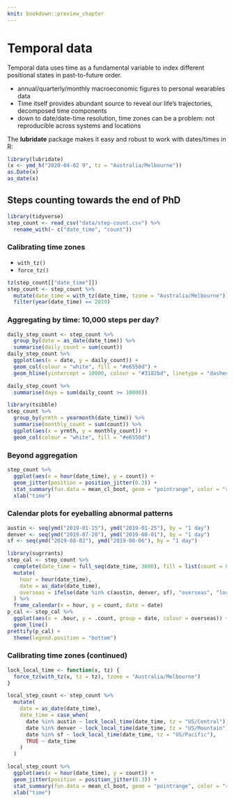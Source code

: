 ```yaml
---
knit: bookdown::preview_chapter
---
```


# Temporal data

Temporal data uses time as a fundamental variable to index different positional states in past-to-future order.

* annual/quarterly/monthly macroeconomic figures to personal wearables data
* Time itself provides abundant source to reveal our life's trajectories, decomposed time components
* down to date/date-time resolution, time zones can be a problem: not reproducible across systems and locations

The **lubridate** package makes it easy and robust to work with dates/times in R:

```r
library(lubridate)
(x <- ymd_h("2020-04-02 9", tz = "Australia/Melbourne"))
as.Date(x)
as_date(x)
```

## Steps counting towards the end of PhD

```r
library(tidyverse)
step_count <- read_csv("data/step-count.csv") %>% 
  rename_with(~ c("date_time", "count"))
```

### Calibrating time zones

* `with_tz()`
* `force_tz()`

```r
tz(step_count[["date_time"]])
step_count <- step_count %>% 
  mutate(date_time = with_tz(date_time, tzone = "Australia/Melbourne")) %>% 
  filter(year(date_time) == 2019)
```

### Aggregating by time: 10,000 steps per day?

```r
daily_step_count <- step_count %>% 
  group_by(date = as_date(date_time)) %>% 
  summarise(daily_count = sum(count))
daily_step_count %>% 
  ggplot(aes(x = date, y = daily_count)) +
  geom_col(colour = "white", fill = "#e6550d") +
  geom_hline(yintercept = 10000, colour = "#3182bd", linetype = "dashed")
```

```r
daily_step_count %>% 
  summarise(days = sum(daily_count >= 10000))
```

```r
library(tsibble)
step_count %>% 
  group_by(yrmth = yearmonth(date_time)) %>% 
  summarise(monthly_count = sum(count)) %>% 
  ggplot(aes(x = yrmth, y = monthly_count)) +
  geom_col(colour = "white", fill = "#e6550d")
```

### Beyond aggregation

```r
step_count %>% 
  ggplot(aes(x = hour(date_time), y = count)) +
  geom_jitter(position = position_jitter(0.3)) +
  stat_summary(fun.data = mean_cl_boot, geom = "pointrange", color = "red") +
  xlab("time")
```

### Calendar plots for eyeballing abnormal patterns

```r
austin <- seq(ymd("2019-01-15"), ymd("2019-01-25"), by = "1 day")
denver <- seq(ymd("2019-07-28"), ymd("2019-08-01"), by = "1 day")
sf <- seq(ymd("2019-08-02"), ymd("2019-08-06"), by = "1 day")

library(sugrrants)
step_cal <- step_count %>% 
  complete(date_time = full_seq(date_time, 3600), fill = list(count = 0)) %>% 
  mutate(
    hour = hour(date_time), 
    date = as_date(date_time),
    overseas = ifelse(date %in% c(austin, denver, sf), "overseas", "local")
  ) %>% 
  frame_calendar(x = hour, y = count, date = date)
p_cal <- step_cal %>% 
  ggplot(aes(x = .hour, y = .count, group = date, colour = overseas)) +
  geom_line()
prettify(p_cal) +
  theme(legend.position = "bottom")
```

### Calibrating time zones (continued)

```r
lock_local_time <- function(x, tz) {
  force_tz(with_tz(x, tz = tz), tzone = "Australia/Melbourne")
}

local_step_count <- step_count %>% 
  mutate(
    date = as_date(date_time),
    date_time = case_when(
      date %in% austin ~ lock_local_time(date_time, tz = "US/Central"),
      date %in% denver ~ lock_local_time(date_time, tz = "US/Mountain"),
      date %in% sf ~ lock_local_time(date_time, tz = "US/Pacific"),
      TRUE ~ date_time
    )
  )

local_step_count %>% 
  ggplot(aes(x = hour(date_time), y = count)) +
  geom_jitter(position = position_jitter(0.3)) +
  stat_summary(fun.data = mean_cl_boot, geom = "pointrange", color = "red") +
  xlab("time")
```

<!--

## Overview

- Working with dates
- Building up data plots

## Working with dates

There are numerous challenges of working with date variables

+ The conventional order of day, month, year is different across location
+ Years do not have the same number of days? 
+ Months have differing numbers of days.
+ Not every minute has 60 seconds
+ Times are local, for us. Where are you?
+ What day of the week is it? Day of the month? Week in the year?
+ Years start on different days, Monday, Sunday, ...
+ Months could be numbers or names. Days could be numbers of names. Each has abbreviations. 
+ Time can be relative. How many days until we go on holidays?

The `lubridate` package makes is easier to work with date/time classes. It helps parse the values, create new variables based on components like month, day, year, and do algebra on time.

![](images/lubridate.jpg)

### Parsing dates with time zones

```r
library(lubridate)
library(tidyverse)
ymd("20180810")
ymd("2018-08-10")
ymd("2018/08/10")
mdy("10/15/2018")
dmy("10/08/2018")
```

If you add a time zone, what changes?

```r
ymd("2018-08-10", tz = "Australia/Melbourne")
```

What happens if you try to specify the timezone with `AEST`?

`ymd("2018-08-10", tz = "AEST")`

```r
ymd("2018-08-10", tz = "Africa/Abidjan")
ymd("2018-08-10", tz = "America/Anchorage")
ymd("2018-08-10", tz = "America/Los_Angeles")
```

A list of acceptable time zones can be found at https://en.wikipedia.org/wiki/List_of_tz_database_time_zones

Time zones may make more sense with functions like:

```r
today()
today(tz = "America/Los_Angeles")
now()
now(tz = "America/Los_Angeles")
```

### Parsing date with times

```r
ymd_hms("2018-08-10 10:05:30", tz = "Australia/Melbourne")
ymd_hms("2018-08-10 10:05:30", tz = "America/Los_Angeles")
```

### Extracting temporal elements

Very often we want to know what day of the week it is, because trends and patterns in data can be quite different depending on whether it is a week day or weekend, or simply day (like a market day could be Wednesday). There are various ways to specify day of the week, as a number (this can be confusing, which is 1, Sunday, Monday or even Saturday) or text, or abbreviated text. When we talk with people we would like to use the day name, but operating on days might be useful to have it represented as a number. 

```r
wday("2018-08-10")
wday("2018-08-10", label = TRUE)
wday("2018-08-10", label = TRUE, abbr = FALSE)
wday("2018-08-10", label = TRUE, week_start = 1)
```

Similarly, we can extract what month the day is in.

```r
month("2018-08-10")
month("2018-08-10", label = TRUE)
month("2018-08-10", label = TRUE, abbr = FALSE)
```

Fiscally, it can be useful to know what quarter the day is in.

```r
quarter("2018-08-10")
semester("2018-08-10")
```

Similarly, we can select days within a year. 

```r
yday("2018-08-10")
```

## Example: pedestrian sensor

![](images/sensors.png)

The [Melbourne pedestrian sensor portal](http://www.pedestrian.melbourne.vic.gov.au/) contains hourly counts of people walking around the city. We will extract all of the records for 2017 for the sensor at Melbourne Central, use the lubridate functions to extract different temporal components, to study the pedestrian patterns at this location. 

```r
library(rwalkr)
ped <- run_melb(year=2017, sensor="Melbourne Central")
save(ped, file="data/ped.rda")
```


```r
load("data/ped.rda")
ped
```


It could be useful to think about the data structure.

![](images/Time.png)

- The basic time unit is hour of the day. 
- Date can be decomposed into 
    - month
    - week day vs weekend
    - week of the year
    - day of the month
    - holiday or work day

Create variables with these different temporal components. 

```r
ped <- ped %>%
  mutate(month = month(Date, label = TRUE, abbr = TRUE), 
         wday = wday(Date, label=TRUE, abbr=TRUE,
                     week_start=1))
```

### Make some plots

```r
ped %>% ggplot(aes(x=month, y=Count)) + geom_col()
```

How would you describe the pattern?

- January has a very low count relative to the other months. Something can't be right with this number, because it is much lower than expected.
- The remaining months have roughly the same counts.

```r
ped %>% ggplot(aes(x=wday, y=Count)) + geom_col()
```

How would you describe the pattern?

- Friday and Saturday tend to have a few more people walking around than other days.

### What might be wrong with these interpretations?

There might be a different number of days of the week over the year, simply summing the counts might lead to a misinterpretation of pedestrian patterns. Similarly months have different numbers of days.

### To think about

Brainstorm with your table a solution, to answer these questions:

1. Are pedestrian counts different depending on the month?
2. Are pedestrian counts different depending on the day of the week?

```r
ped_day <- ped %>% group_by(Date) %>%
  summarise(dayCount=sum(Count, na.rm=TRUE))
ped_wday <- ped_day %>% 
  mutate(wday = wday(Date, label=TRUE, abbr=TRUE, week_start=1)) %>%
  group_by(wday) %>%
    summarise(m=mean(dayCount, na.rm=TRUE), s=sd(dayCount, na.rm=TRUE))
ggplot(ped_wday) + geom_errorbar(aes(x=wday, ymin=m-s, ymax=m+s)) + 
  ylim(c(0, 45000)) + 
  ylab("Average number of predestrians") + 
  xlab("Day of week")
```

### Beyond aggregation

Side-by-side boxplots show the distribution of counts over different temporal elements.

#### Hour of the day

```r
ped %>% ggplot(aes(x=as.factor(Time), y=Count)) + geom_boxplot()
```

#### Day of the week

```r
ped %>% ggplot(aes(x=wday, y=Count)) + geom_boxplot()
```

#### Month

```r
ped %>% ggplot(aes(x=month, y=Count)) + geom_boxplot()
```

### Incorporating time

Use a line plot to indicate consecutive hours of the day.

```r
ped %>% ggplot(aes(x=Time, y=Count, group=Date)) + geom_line()
```

By month

```r
ped %>% ggplot(aes(x=Time, y=Count, group=Date)) + 
  geom_line() +
  facet_wrap(~month)
```

Also by day

```r
ped %>% ggplot(aes(x=Time, y=Count, group=Date)) + 
  geom_line() +
  facet_grid(month~wday)
```

### On a calendar

```r
library(sugrrants)
p1 <- ped %>% 
  frame_calendar(x = Time, y = Count, date = Date, nrow = 4) %>%
  ggplot(aes(x = .Time, y = .Count, group = Date)) +
  geom_line()
prettify(p1)
```

### Holidays

![](images/tsibble.png)

```r
library(tsibble)
vic_holidays <- holiday_aus(2017, state = "VIC")
ped <- ped %>%
  mutate(holiday = ifelse(Date %in% vic_holidays$date, "yes", "no")) %>%
  mutate(holiday = ifelse(wday %in% c("Sat", "Sun"), "yes", holiday)) 
p1 <- ped %>% 
  frame_calendar(x = Time, y = Count, date = Date, nrow = 4) %>%
  ggplot(aes(x = .Time, y = .Count, group = Date, colour=holiday)) +
  geom_line() + scale_colour_brewer(palette = "Dark2")
prettify(p1)
```

## Exercise

Pull the 2017 data for the sensor Birrarung Marr. Make plots to answer these questions. 

1. Is there the same daily pattern as observed at Melbourne Central? If not, how does it differ?
2. Can you detect special events, like the Australian Open tennis, based on pedestrian counts?  What dates does it appear that there were events on? Can you match these with known events, found from web searching?

-->
